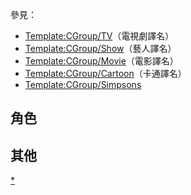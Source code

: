 {{CGroupH|name=Family Guy|desc=-{zh-hans:居家男人;zh-cn:恶搞之家;zh-hk:蓋酷家庭;zh-tw:蓋酷家庭;}-}}<noinclude>

參見：

*[[Template:CGroup/TV]]（電視劇譯名）
*[[Template:CGroup/Show]]（藝人譯名）
*[[Template:CGroup/Movie]]（電影譯名）
*[[Template:CGroup/Cartoon]]（卡通譯名）
*[[Template:CGroup/Simpsons]]

[[Category:ACG公共轉換組模板|{{SUBPAGENAME}}]][[Category:居家男人|*]]
<!--臺灣轉換字詞來源由FOX頻道字幕-->

== 角色 ==</noinclude>
{{CItemLan|zh-hans:彼得; zh-hk:彼得; zh-tw:痞德|Peter Griffin}}
{{CItemLan|zh-hans:彼得·格里芬; zh-hk:彼得·格里芬; zh-tw:葛痞德|Peter Griffin}}
{{CItemLan|zh-hans:洛伊丝; zh-hk:路易絲; zh-tw:拉拉|Lois Griffin}}
{{CItemLan|zh-hans:洛伊丝·格里芬; zh-hk:路易絲·格里芬; zh-tw:盧拉拉|Lois Griffin}}
{{CItemLan|zh-hans:梅格; zh-hk:梅格; zh-tw:小莉|Meg Griffin}}
{{CItemLan|zh-hans:梅格·格里芬; zh-hk:梅格·格里芬; zh-tw:葛莉|Meg Griffin}}
{{CItemLan|zh-hans:克里斯; zh-hk:克里斯; zh-tw:馬藍|Chris Griffin}}
{{CItemLan|zh-hans:克里斯·格里芬; zh-hk:克里斯·格里芬; zh-tw:葛馬藍|Chris Griffin}}
{{CItemLan|zh:斯图伊; zh-hans:斯图威; zh-hk:史杜威; zh-tw:葛屁|Stewie Griffin}}
{{CItemLan|zh:斯图伊·格里芬; zh-hans:斯图威·格里芬; zh-hk:史杜威·格里芬; zh-tw:葛屁|Stewie Griffin}}
{{CItemLan|zh-hans:布赖恩; zh-hk:布萊恩; zh-tw:來西|Brian Griffin}}
{{CItemLan|zh-hans:布赖恩·格里芬; zh-hk:布萊恩·格里芬; zh-tw:靈犬來西|Brian Griffin}}
{{CItemLan|zh-hans:格伦·奎麦尔; zh-hk:格倫·奎麥爾; zh-tw:小寶|Glenn Quagmire}}
{{CItemLan|zh-hans:格伦; zh-hk:格倫; zh-tw:小寶|Glenn Quagmire}}
{{CItemLan|zh-hans:乔·斯万森; zh-hk:喬·斯旺森; zh-tw:喬王|Joe Swanson}}
{{CItemLan|zh-hans:邦妮; zh-hk:邦妮; zh-tw:嫻慧|Bonnie Swanson}}
{{CItemLan|zh-hans:哈特曼医生; zh-hk:哈特曼醫生; zh-tw:賴人醫|Dr. Hartman}}
{{CItemLan|zh-hans:汤姆·塔克; zh-hk:湯姆·塔克; zh-tw:罩豎海|Tom Tucker}}
{{CItemLan|zh-hans:亚当·韦斯特; zh-hk:亞當·韋斯特; zh-tw:好野人|Mayor Adam West}}
{{CItemLan|zh-hans:韦斯特市长; zh-hk:韋斯特市長; zh-tw:好市長|Mayor West}}
{{CItemLan|zh-hans:布兰达·奎麦尔; zh-hk:布蘭達·奎麥爾; zh-tw:玉燕|Brenda Quagmire}}
{{CItemLan|zh-hans:布兰达; zh-hk:布蘭達; zh-tw:玉燕|Brenda}}
{{CItemLan|zh-hans:赫伯特; zh-hk:赫伯特; zh-tw:白杯杯|Herbert}}
{{CItemLan|zh-hans:卡羅尔·皮尤特施密特; zh-hk:卡羅爾·皮尤特施密特; zh-tw:盧小小|Carol West}}
{{CItemLan|zh-hans:卡羅尔; zh-hk:卡羅爾; zh-tw:盧小小|Carol West}}
{{CItemLan|zh-hans:皮尤特施密特; zh-hk:皮尤特施密特; zh-tw:盧|Pewterschmidt}}
{{CItemLan|zh-hans:凯文·斯万森; zh-hk:凱文·斯旺森; zh-tw:凱凱|Kevin Swanson}}
{{CItemLan|zh-hans:乔·哈姆; zh-hk:喬·漢姆; zh-tw:翁迦明|Jon Hamm}}
{{CItemLan|zh-hans:大卫·莱特曼; zh-hk:大衛·萊莱特曼; zh-tw:寺端|David Letterman}}
{{CItemLan|zh-hans:霍默;zh-tw:荷馬;zh-hk:荷馬|Simpson, Homer}}
{{CItemLan|zh-hans:J·J·艾布拉姆斯;zh-hk:J·J·艾布斯;zh-tw:J·J·亞伯拉罕;|J. J. Abrams}}
{{CItemLan|zh-hans:马克·伯内特;zh-hk:馬克·伯內特;zh-tw:乃哥|Mark Burnett}}
{{CItemLan|zh-hans:迪克·沃尔夫;zh-hk:馬克·伯內特;zh-tw:魏得剩|Dick Wolf}}
{{CItemLan|zh-hans:凯尔西·格拉默;zh-tw:李羅;zh-hk:凱爾西·格拉默|Kelsey Grammer}}
<noinclude>

== 其他 ==</noinclude>
{{CItemLan|zh-cn:恶搞之家;zh-hk:蓋酷家庭;zh-tw:蓋酷家庭;|Family Guy}}
{{CItemLan|zh-cn:罗得; zh-tw:羅德;|Rhode}}
{{CItemLan|zh-cn:奎霍格市; zh-tw:下港鎮; zh-cn:奎霍格市;|Quahog}}
{{CItemLan|zh-cn:奎霍格; zh-tw:下港; zh-cn:奎霍格;|Quahog}}
{{CItemLan|zh-hans:国会山;zh-tw:國會山莊;|United States Capitol}}
{{CItemLan|zh-cn:五角大楼; zh-tw:五角大廈;|The Pentagon}}
{{CItemLan|zh-cn:艾滋病; zh-hk:愛滋病; zh-sg:爱滋病; zh-tw:愛滋病;|AIDS}}
{{CItemLan|zh-cn:超级碗;zh-tw:超級盃;zh-hk:超級碗|Super Bowl}}
{{CItemLan|zh-cn:广告狂人;zh-tw:風水釋迦;zh-hk:廣告狂人|Mad Men}}
<noinclude>

{{CGroupF}}